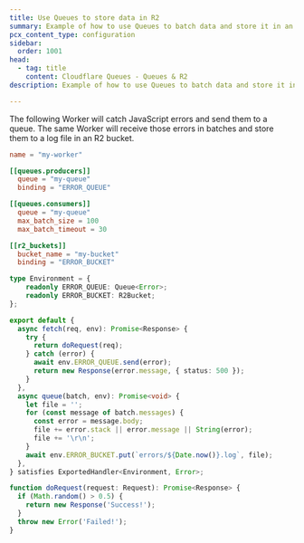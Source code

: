 ```yaml
---
title: Use Queues to store data in R2
summary: Example of how to use Queues to batch data and store it in an R2 bucket.
pcx_content_type: configuration
sidebar:
  order: 1001
head:
  - tag: title
    content: Cloudflare Queues - Queues & R2
description: Example of how to use Queues to batch data and store it in an R2 bucket.

---
```


The following Worker will catch JavaScript errors and send them to a queue. The same Worker will receive those errors in batches and store them to a log file in an R2 bucket.

```toml
name = "my-worker"

[[queues.producers]]
  queue = "my-queue"
  binding = "ERROR_QUEUE"

[[queues.consumers]]
  queue = "my-queue"
  max_batch_size = 100
  max_batch_timeout = 30

[[r2_buckets]]
  bucket_name = "my-bucket"
  binding = "ERROR_BUCKET"
```

```ts
type Environment = {
	readonly ERROR_QUEUE: Queue<Error>;
	readonly ERROR_BUCKET: R2Bucket;
};

export default {
  async fetch(req, env): Promise<Response> {
    try {
      return doRequest(req);
    } catch (error) {
      await env.ERROR_QUEUE.send(error);
      return new Response(error.message, { status: 500 });
    }
  },
  async queue(batch, env): Promise<void> {
    let file = '';
    for (const message of batch.messages) {
      const error = message.body;
      file += error.stack || error.message || String(error);
      file += '\r\n';
    }
    await env.ERROR_BUCKET.put(`errors/${Date.now()}.log`, file);
  },
} satisfies ExportedHandler<Environment, Error>;

function doRequest(request: Request): Promise<Response> {
  if (Math.random() > 0.5) {
    return new Response('Success!');
  }
  throw new Error('Failed!');
}
```
